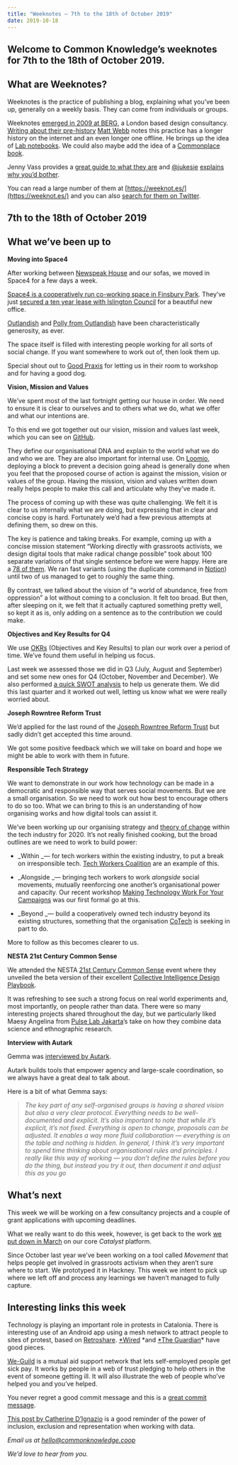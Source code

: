 ```yaml
---
title: "Weeknotes — 7th to the 18th of October 2019"
date: 2019-10-18
---
```


## Welcome to Common Knowledge’s weeknotes for 7th to the 18th of October 2019.

## What are Weeknotes?

Weeknotes is the practice of publishing a blog, explaining what you’ve been up, generally on a weekly basis. They can come from individuals or groups.

Weeknotes [emerged in 2009 at BERG](http://berglondon.com/blog/2009/08/05/week-217/), a London based design consultancy. [Writing about their pre-history](https://medium.com/job-garden/a-pre-history-of-weeknotes-plus-why-i-write-them-and-perhaps-why-you-should-too-week-16-31a4a5cbf7b0) [Matt Webb](http://interconnected.org/) notes this practice has a longer history on the internet and an even longer one offline. He brings up the idea of [Lab notebooks](https://en.wikipedia.org/wiki/Lab_notebook). We could also maybe add the idea of a [Commonplace book](https://en.wikipedia.org/wiki/Commonplace_book).

Jenny Vass provides a [great guide to what they are](https://weeknot.es/what-on-earth-are-weeknotes-a81874c5cef9) and [@jukesie](https://twitter.com/jukesie) [explains why you’d bother](https://productforthepeople.xyz/the-why-of-weeknotes-c1cd98967842).

You can read a large number of them at [https://weeknot.es/](https://weeknot.es/) and you can also [search for them on Twitter](https://twitter.com/search?q=%23weeknotes&f=live).

## 7th to the 18th of October 2019

## What we’ve been up to

**Moving into Space4**

After working between [Newspeak House](https://www.nwspk.com/) and our sofas, we moved in Space4 for a few days a week.

[Space4 is a cooperatively run co-working space in Finsbury Park](https://space4.tech/). They’ve just [secured a ten year lease with Islington Council](https://outlandish.com/blog/co-operatives/10-years-to-grow/) for a beautiful new office.

[Outlandish](https://outlandish.com/) and [Polly from Outlandish](https://twitter.com/probablypolly?lang=en) have been characteristically generosity, as ever.

The space itself is filled with interesting people working for all sorts of social change. If you want somewhere to work out of, then look them up.

Special shout out to [Good Praxis](https://goodpraxis.coop/) for letting us in their room to workshop and for having a good dog.

**Vision, Mission and Values**

We’ve spent most of the last fortnight getting our house in order. We need to ensure it is clear to ourselves and to others what we do, what we offer and what our intentions are.

To this end we got together out our vision, mission and values last week, which you can see on [GitHub](https://github.com/commonknowledge/vision-mission-values).

They define our organisational DNA and explain to the world what we do and who we are. They are also important for internal use. On [Loomio](loomio.org), deploying a block to prevent a decision going ahead is generally done when you feel that the proposed course of action is against the mission, vision or values of the group. Having the mission, vision and values written down really helps people to make this call and articulate why they’ve made it.

The process of coming up with these was quite challenging. We felt it is clear to us internally what we are doing, but expressing that in clear and concise copy is hard. Fortunately we’d had a few previous attempts at defining them, so drew on this.

The key is patience and taking breaks. For example, coming up with a concise mission statement “Working directly with grassroots activists, we design digital tools that make radical change possible” took about 100 separate variations of that single sentence before we were happy. Here are a [78 of them](https://gist.github.com/conatus/99284f2cdd3df8d908acc0ebb5bf441f). We ran fast variants (using the duplicate command in [Notion](https://www.notion.so/)) until two of us managed to get to roughly the same thing.

By contrast, we talked about the vision of “a world of abundance, free from oppression” a lot without coming to a conclusion. It felt too broad. But then, after sleeping on it, we felt that it actually captured something pretty well, so kept it as is, only adding on a sentence as to the contribution we could make.

**Objectives and Key Results for Q4**

We use [OKRs](https://en.wikipedia.org/wiki/OKR) (Objectives and Key Results) to plan our work over a period of time. We’ve found them useful in helping us focus.

Last week we assessed those we did in Q3 (July, August and September) and set some new ones for Q4 (October, November and December). We also performed [a quick SWOT analysis](https://www.mindtools.com/pages/article/newTMC_05.htm) to help us generate them. We did this last quarter and it worked out well, letting us know what we were really worried about.

**Joseph Rowntree Reform Trust**

We’d applied for the last round of the [Joseph Rowntree Reform Trust](https://www.jrrt.org.uk) but sadly didn’t get accepted this time around.

We got some positive feedback which we will take on board and hope we might be able to work with them in future.

**Responsible Tech Strategy**

We want to demonstrate in our work how technology can be made in a democratic and responsible way that serves social movements. But we are a small organisation. So we need to work out how best to encourage others to do so too. What we can bring to this is an understanding of how organising works and how digital tools can assist it.

We’ve been working up our organising strategy and [theory of change](https://knowhow.ncvo.org.uk/how-to/how-to-build-a-theory-of-change) within the tech industry for 2020. It’s not really finished cooking, but the broad outlines are we need to work to build power:

- _Within _— for tech workers within the existing industry, to put a break on irresponsible tech. [Tech Workers Coalition](https://techworkerscoalition.org/) are an example of this.

- _Alongside _— bringing tech workers to work _alongside_ social movements, mutually reenforcing one another’s organisational power and capacity. Our recent workshop [Making Technology Work For Your Campaigns](https://medium.com/common-knowledge/making-technology-work-for-your-campaigns-e25007772833) was our first formal go at this.

- _Beyond _— build a cooperatively owned tech industry beyond its existing structures, something that the organisation [CoTech](https://www.coops.tech/) is seeking in part to do.

More to follow as this becomes clearer to us.

**NESTA 21st Century Common Sense**

We attended the NESTA [21st Century Common Sense](https://events.nesta.org.uk/CCID2019) event where they unveiled the beta version of their excellent [Collective Intelligence Design Playbook](https://www.nesta.org.uk/toolkit/collective-intelligence-design-playbook/).

It was refreshing to see such a strong focus on real world experiments and, most importantly, on people rather than data. There were so many interesting projects shared throughout the day, but we particularly liked Maesy Angelina from [Pulse Lab Jakarta](https://pulselabjakarta.org)’s take on how they combine data science and ethnographic research.

**Interview with Autark**

Gemma was [interviewed by Autark](https://blog.autark.xyz/interview-with-gemma-copeland/).

Autark builds tools that empower agency and large-scale coordination, so we always have a great deal to talk about.

Here is a bit of what Gemma says:

> _The key part of any self-organised groups is having a shared vision but also a very clear protocol. Everything needs to be well-documented and explicit. It’s also important to note that while it’s explicit, it’s not fixed. Everything is open to change, proposals can be adjusted. It enables a way more fluid collaboration — everything is on the table and nothing is hidden. In general, I think it’s very important to spend time thinking about organisational rules and principles. I really like this way of working — you don’t define the rules before you do the thing, but instead you try it out, then document it and adjust this as you go_

## What’s next

This week we will be working on a few consultancy projects and a couple of grant applications with upcoming deadlines.

What we really want to do this week, however, is get back to the work [we put down in March](https://attending.io/events/commonknowledge) on our core _Catalyst_ platform.

Since October last year we’ve been working on a tool called _Movement_ that helps people get involved in grassroots activism when they aren’t sure where to start. We prototyped it in Hackney. This week we intent to pick up where we left off and process any learnings we haven’t managed to fully capture.

## Interesting links this week

Technology is playing an important role in protests in Catalonia. There is interesting use of an Android app using a mesh network to attract people to sites of protest, based on [Retroshare](https://en.wikipedia.org/wiki/RetroShare). [\*Wired](https://www.wired.co.uk/article/barcelonia-riots-catalonia-protests-news) *and [*The Guardian](https://www.theguardian.com/world/2019/oct/18/new-generation-new-tactics-the-changing-face-of-catalan-protests)\* have good pieces.

[We-Guild](https://www.we-guild.co.uk/) is a mutual aid support network that lets self-employed people get sick pay. It works by people in a web of trust pledging to help others in the event of someone getting ill. It will also illustrate the web of people who’ve helped you and you’ve helped.

You never regret a good commit message and this is a [great commit message](https://fatbusinessman.com/2019/my-favourite-git-commit).

[This post by Catherine D’Ignazio](https://medium.com/@kanarinka/what-would-feminist-data-visualization-look-like-aa3f8fc7f96c) is a good reminder of the power of inclusion, exclusion and representation when working with data.

_Email us at [hello@commonknowledge.coop](mailto:hello@commonknowledge.coop)_

_We’d love to hear from you._
